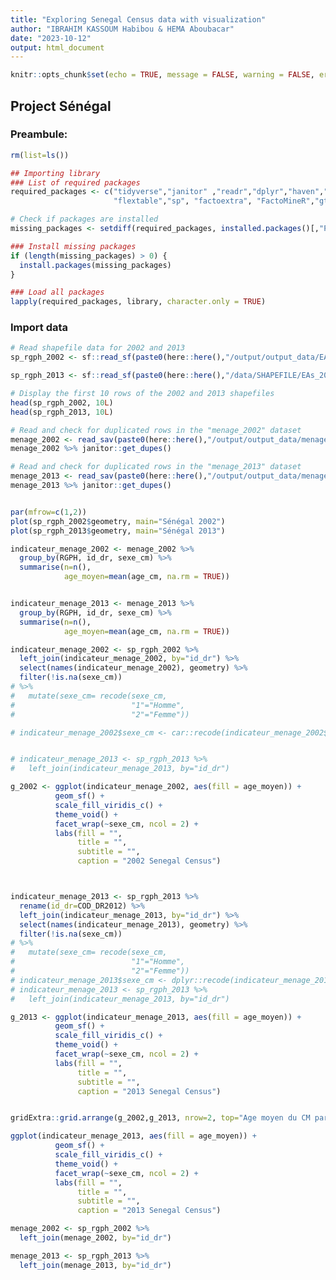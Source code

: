 ```yaml
---
title: "Exploring Senegal Census data with visualization"
author: "IBRAHIM KASSOUM Habibou & HEMA Aboubacar"
date: "2023-10-12"
output: html_document
---
```


```r
knitr::opts_chunk$set(echo = TRUE, message = FALSE, warning = FALSE, error=FALSE)
```


## Project Sénégal

### Preambule: 

```r
rm(list=ls())
```


```r


## Importing library
### List of required packages
required_packages <- c("tidyverse","janitor" ,"readr","dplyr","haven","sf",
                       "flextable","sp", "factoextra", "FactoMineR","gtsummary", "sjPlot")

# Check if packages are installed
missing_packages <- setdiff(required_packages, installed.packages()[,"Package"])

### Install missing packages
if (length(missing_packages) > 0) {
  install.packages(missing_packages)
}

### Load all packages
lapply(required_packages, library, character.only = TRUE)

```

### Import data

```r

# Read shapefile data for 2002 and 2013
sp_rgph_2002 <- sf::read_sf(paste0(here::here(),"/output/output_data/EAs_2002_new.shp"))

sp_rgph_2013 <- sf::read_sf(paste0(here::here(),"/data/SHAPEFILE/EAs_2013.shp"))

# Display the first 10 rows of the 2002 and 2013 shapefiles
head(sp_rgph_2002, 10L)
head(sp_rgph_2013, 10L)
```


```r

# Read and check for duplicated rows in the "menage_2002" dataset
menage_2002 <- read_sav(paste0(here::here(),"/output/output_data/menage_2002.sav"))
menage_2002 %>% janitor::get_dupes() 

# Read and check for duplicated rows in the "menage_2013" dataset
menage_2013 <- read_sav(paste0(here::here(),"/output/output_data/menage_2013.sav"))
menage_2013 %>% janitor::get_dupes() 
```


```r

```



```r
par(mfrow=c(1,2))
plot(sp_rgph_2002$geometry, main="Sénégal 2002")
plot(sp_rgph_2013$geometry, main="Sénégal 2013")
```

```r

indicateur_menage_2002 <- menage_2002 %>% 
  group_by(RGPH, id_dr, sexe_cm) %>% 
  summarise(n=n(),
            age_moyen=mean(age_cm, na.rm = TRUE))


indicateur_menage_2013 <- menage_2013 %>% 
  group_by(RGPH, id_dr, sexe_cm) %>% 
  summarise(n=n(),
            age_moyen=mean(age_cm, na.rm = TRUE))
```


```r

indicateur_menage_2002 <- sp_rgph_2002 %>% 
  left_join(indicateur_menage_2002, by="id_dr") %>% 
  select(names(indicateur_menage_2002), geometry) %>% 
  filter(!is.na(sexe_cm)) 
# %>% 
#   mutate(sexe_cm= recode(sexe_cm, 
#                          "1"="Homme",
#                          "2"="Femme"))

# indicateur_menage_2002$sexe_cm <- car::recode(indicateur_menage_2002$sexe_cm, "1 = Homme; 2=Femme")


# indicateur_menage_2013 <- sp_rgph_2013 %>% 
#   left_join(indicateur_menage_2013, by="id_dr") 

g_2002 <- ggplot(indicateur_menage_2002, aes(fill = age_moyen)) + 
          geom_sf() + 
          scale_fill_viridis_c() + 
          theme_void() + 
          facet_wrap(~sexe_cm, ncol = 2) +
          labs(fill = "",
               title = "",
               subtitle = "",
               caption = "2002 Senegal Census")



indicateur_menage_2013 <- sp_rgph_2013 %>% 
  rename(id_dr=COD_DR2012) %>% 
  left_join(indicateur_menage_2013, by="id_dr") %>% 
  select(names(indicateur_menage_2013), geometry) %>% 
  filter(!is.na(sexe_cm)) 
# %>%
#   mutate(sexe_cm= recode(sexe_cm,
#                          "1"="Homme",
#                          "2"="Femme"))
# indicateur_menage_2013$sexe_cm <- dplyr::recode(indicateur_menage_2013$sexe_cm, "1"="Homme","2"="Femme")
# indicateur_menage_2013 <- sp_rgph_2013 %>% 
#   left_join(indicateur_menage_2013, by="id_dr") 

g_2013 <- ggplot(indicateur_menage_2013, aes(fill = age_moyen)) + 
          geom_sf() + 
          scale_fill_viridis_c() + 
          theme_void() + 
          facet_wrap(~sexe_cm, ncol = 2) +
          labs(fill = "",
               title = "",
               subtitle = "",
               caption = "2013 Senegal Census")


gridExtra::grid.arrange(g_2002,g_2013, nrow=2, top="Age moyen du CM par DR")


```

```r
ggplot(indicateur_menage_2013, aes(fill = age_moyen)) + 
          geom_sf() + 
          scale_fill_viridis_c() + 
          theme_void() + 
          facet_wrap(~sexe_cm, ncol = 2) +
          labs(fill = "",
               title = "",
               subtitle = "",
               caption = "2013 Senegal Census")
```


```r
menage_2002 <- sp_rgph_2002 %>% 
  left_join(menage_2002, by="id_dr")

menage_2013 <- sp_rgph_2013 %>% 
  left_join(menage_2013, by="id_dr")
```